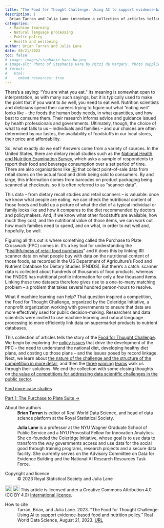 ```yaml
---
title: "The Food for Thought Challenge: Using AI to support evidence-based food and nutrition policy"
description: |
  Brian Tarran and Julia Lane introduce a collection of articles telling the story of the Food for Thought Challenge, which sought to use machine learning and natural language processing to more efficiently link data on food purchases to nutritional information.       
categories:
  - Machine learning
  - Natural language processing
  - Public policy
  - Health and wellbeing
author: Brian Tarran and Julia Lane
date: 08/21/2023
toc: false
# image: images/stephanie-hare-bw.png
# image-alt: Photo of Stephanie Hare by Mitzi de Margary. Photo supplied by Stephanie Hare, used with permission.
# format:
#   html:
#     embed-resources: true  
---
```

There’s a saying: “You are what you eat.” Its meaning is somewhat open to interpretation, as with many such sayings, but it is typically used to make the point that if you want to *be* well, you need to eat well. Nutrition scientists and dieticians spend their careers trying to figure out what “eating well” looks like – the foods the human body needs, in what quantities, and how best to consume them. Their research informs advice and guidance issued by health professionals and governments. Ultimately, though, the choice of what to eat falls to us – individuals and families – and our choices are often determined by our tastes, the availability of foodstuffs in our local stores, their price and affordability.

So, what exactly *do* we eat? Answers come from a variety of sources. In the United States, there are dietary recall studies such as the [National Health and Nutrition Examination Survey](https://www.cdc.gov/nchs/nhanes/index.htm), which asks a sample of respondents to report their food and beverage consumption over a set period of time. There are also organisations like [IRI](https://www.iriworldwide.com/en-gb) that collect point-of-sale data from retail stores on the actual food and drink being sold to consumers. By and large, this information comes from barcodes on product packaging being scanned at checkouts, so it is often referred to as "scanner data". 

This data – from dietary recall studies and retail scanners – is valuable: once we know what people are eating, we can check the nutritional content of those foods and build up a picture of what the diet of a typical individual or family looks like and how it compares to the diet recommended by doctors and policymakers. And, if we know what other foodstuffs are available, how much they cost, and the nutritional value of those items, we can work out how much families need to spend, and on what, in order to eat well and, hopefully, be well.

Figuring all this out is where something called the Purchase to Plate Crosswalk (PPC) comes in. It’s a key tool for understanding the “[healthfulness of retail food purchases](https://www.sciencedirect.com/science/article/pii/S0889157521005445)” and it does this by linking IRI scanner data on what people buy with data on the nutritional content of those foods, as recorded in the US Department of Agriculture’s Food and Nutrient Database for Dietary Studies (FNDDS). But there’s a catch: scanner data is collected about hundreds of thousands of food products, whereas the FNDDS has nutritional profile information for only a few thousand items. Linking these two datasets therefore gives rise to a one-to-many matching problem – a problem that takes several hundred person-hours to resolve.

What if machine learning can help? That question inspired a competition, the Food for Thought Challenge, organized by the Coleridge Initiative, a nonprofit organization working with governments to ensure that data are more effectively used for public decision-making. Researchers and data scientists were invited to use machine learning and natural language processing to more efficiently link data on supermarket products to nutrient databases.

This collection of articles tells the story of the [Food for Thought Challenge](https://coleridgeinitiative.org/projects/food-for-thought). We begin by exploring the [policy issues](/case-studies/posts/2023/08/21/01-purchase-to-plate.qmd) that drive the development of the PPC – the need to understand the national diet, developing healthy diet plans, and costing up those plans – and the issues posed by record linkage. Next, we learn about [the nature of the challenge and the structure of the competition in more detail](/case-studies/posts/2023/08/21/02-competition-design.qmd), and then the [three](/case-studies/posts/2023/08/21/03-first-place-winners.qmd) [winning](/case-studies/posts/2023/08/21/04-second-place-winners.qmd) [teams](/case-studies/posts/2023/08/21/05-third-place-winners.qmd) walk us through their solutions. We end the collection with some closing thoughts on [the value of competitions for addressing data scientific challenges in the public sector](/case-studies/posts/2023/08/21/06-value-of-competitions.qmd).

::: grid
::: {.g-col-12 .g-col-md-6}
::: article-btn
[Find more case studies](/case-studies/index.qmd)
:::
:::

::: {.g-col-12 .g-col-md-6}
::: article-btn
[Part 1: The Purchase to Plate Suite &rarr;](/case-studies/posts/2023/08/21/01-purchase-to-plate.qmd)
:::
:::
:::

::: further-info
::: grid
::: {.g-col-12 .g-col-md-12}
About the authors
: **Brian Tarran** is editor of Real World Data Science, and head of data science platform at the Royal Statistical Society.

: **Julia Lane** is a professor at the NYU Wagner Graduate School of Public Service and a NYU Provostial Fellow for Innovation Analytics. She co-founded the Coleridge Initiative, whose goal is to use data to transform the way governments access and use data for the social good through training programs, research projects and a secure data facility. She currently serves on the Advisory Committee on Data for Evidence Building and the National AI Research Resources Task Force.
:::

::: {.g-col-12 .g-col-md-6}
Copyright and licence
:   © 2023 Royal Statistical Society and Julia Lane

<a href="http://creativecommons.org/licenses/by/4.0/?ref=chooser-v1" target="_blank" rel="license noopener noreferrer" style="display:inline-block;"> <img src="https://mirrors.creativecommons.org/presskit/icons/cc.svg?ref=chooser-v1" style="height:22px!important;vertical-align:text-bottom;"/><img src="https://mirrors.creativecommons.org/presskit/icons/by.svg?ref=chooser-v1" style="height:22px!important;margin-left:3px;vertical-align:text-bottom;"/></a> This article is licensed under a Creative Commons Attribution 4.0 (CC BY 4.0) <a href="http://creativecommons.org/licenses/by/4.0/?ref=chooser-v1" target="_blank" rel="license noopener noreferrer" style="display:inline-block;"> International licence</a>.

:::
::: {.g-col-12 .g-col-md-6}
How to cite
:   Tarran, Brian, and Julia Lane. 2023. "The Food for Thought Challenge: Using AI to support evidence-based food and nutrition policy." Real World Data Science, August 21, 2023. [URL](https://realworlddatascience.net/viewpoints/case-studies/posts/2023/08/21/00-food-for-thought.html)
:::
:::
:::